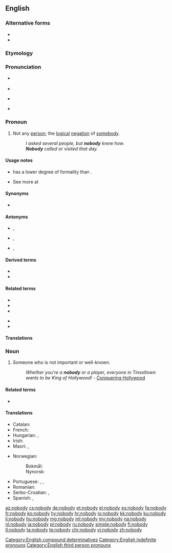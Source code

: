 ==English==

===Alternative forms===
* {{l|en|nobuddy}}
* {{l|en|nobudy}}

===Etymology===
{{compound|no|body|lang=en}}

===Pronunciation===
* {{a|UK}} {{IPA|/ˈnəʊ.bɒ.di/|lang=en}}
* {{audio|En-uk-nobody.ogg|Audio (UK)|lang=en}}
* {{a|US}} {{IPA|/ˈnoʊ.bə.di/|/ˈnoʊ.bɑ.di/|lang=en}}
* {{audio|en-us-nobody.ogg|Audio (US)|lang=en}}

===Pronoun===
{{en-pron}}

# Not any [[person]]; the [[logical]] [[negation]] of [[somebody]].
#: ''I asked several people, but '''nobody''' knew how.''
#: '''''Nobody''' called or visited that day.''

====Usage notes====
* {{m|en||Nobody}} has a lower degree of formality than {{m|en|no one}}.
* See more at {{m|en|no one}}

====Synonyms====
* {{l|en|no one}}

====Antonyms====
* {{l|en|anybody}}, {{l|en|anyone}}
* {{l|en|everybody}}, {{l|en|everyone}}
* {{l|en|somebody}}, {{l|en|someone}}

====Derived terms====
* {{l|en|nobody ever went broke underestimating the intelligence of the American people}}
* {{l|en|nobody's fool}}

====Related terms====
{{rel-top|Terms related to ''nobody''}}
* {{l|en|anybody}}
* {{l|en|everybody}}
* {{l|en|somebody}}
{{rel-mid}}
* {{l|en|nowhere}}
* {{l|en|nothing}}
{{rel-bottom}}

====Translations====
{{trans-see|not any person; the logical negation of somebody|no one}}

===Noun===
{{en-noun|nobodies}}

# Someone who is not important or well-known.
#: ''Whether you're a '''nobody''' or a player, everyone in Tinseltown wants to be King of Hollywood!'' - [http://www.conqueringhollywood.com/ Conquering Hollywood]

====Related terms====
* {{l|en|nonentity}}

====Translations====
{{trans-top|unimportant person}}
* Catalan: {{t|ca|ningú|m|f}}
* French: {{t+|fr|moins-que-rien|m}}
* Hungarian: {{t+|hu|senki}}, {{t|hu|nímand}}
* Irish: {{t|ga|neamhdhuine|m}}
* Maori: {{t|mi|kurumetometo}}, {{t|mi|roromore}}
{{trans-mid}}
* Norwegian:
*: Bokmål: {{t+|nb|null|n|m}}
*: Nynorsk: {{t|nn|null|n|m}}
* Portuguese: {{t+|pt|joão-ninguém|m}}, {{t+|pt|zé-ninguém|m}}, {{t+|pt|ninguém|m}}
* Romanian: {{t+|ro|nimeni}}
* Serbo-Croatian: {{t|sh|нико и ништа|m|tr=niko i ništa|sc=Cyrl}}, {{t|sh|нико|m|tr=niko|sc=Cyrl}}
* Spanish: {{t+|es|don nadie|m}}, {{t+|es|pelagatos|m|f}}
{{trans-bottom}}

[[Category:English compound determinatives]]
[[Category:English indefinite pronouns]]
[[Category:English third person pronouns]]

[[az:nobody]]
[[cs:nobody]]
[[de:nobody]]
[[et:nobody]]
[[el:nobody]]
[[es:nobody]]
[[fa:nobody]]
[[fr:nobody]]
[[ko:nobody]]
[[hy:nobody]]
[[hr:nobody]]
[[io:nobody]]
[[kk:nobody]]
[[ku:nobody]]
[[li:nobody]]
[[hu:nobody]]
[[mg:nobody]]
[[ml:nobody]]
[[my:nobody]]
[[na:nobody]]
[[nl:nobody]]
[[ja:nobody]]
[[pl:nobody]]
[[ru:nobody]]
[[simple:nobody]]
[[fi:nobody]]
[[tl:nobody]]
[[ta:nobody]]
[[te:nobody]]
[[chr:nobody]]
[[vi:nobody]]
[[zh:nobody]]